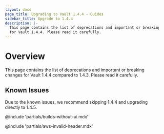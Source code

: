 ```yaml
---
layout: docs
page_title: Upgrading to Vault 1.4.4 - Guides
sidebar_title: Upgrade to 1.4.4
description: |-
  This page contains the list of deprecations and important or breaking changes
  for Vault 1.4.4. Please read it carefully.
---
```


# Overview

This page contains the list of deprecations and important or breaking changes
for Vault 1.4.4 compared to 1.4.3. Please read it carefully.

## Known Issues

Due to the known issues, we recommend skipping 1.4.4 and upgrading directly to 1.4.5.

@include 'partials/builds-without-ui.mdx'

@include 'partials/aws-invalid-header.mdx'
